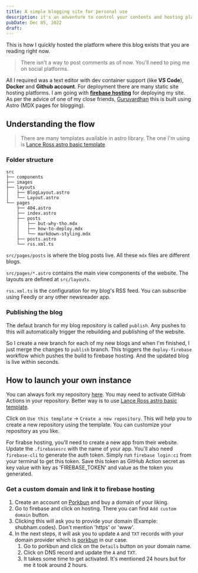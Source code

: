 ```yaml
---
title: A simple blogging site for personal use
description: it's an adventure to control your contents and hosting platforms
pubDate: Dec 05, 2022
draft:
---
```



This is how I quickly hosted the platform where this blog exists that you are reading right now.

> There isn't a way to post comments as of now. You'll need to ping me on social platforms. 

All I required was a text editor with dev container support (like **VS Code**), **Docker** and **Github account**. 
For deployment there are many static site hosting platforms. I am going with **[firebase hosting](https://firebase.google.com/)** for deploying my site.
As per the advice of one of my close friends, [Guruvardhan](https://mobile.twitter.com/guruxkancharla) this is built using Astro (MDX pages for blogging).

## Understanding the flow

> There are many templates available in astro library. The one I'm using is [Lance Ross astro basic template](https://github.com/lancerossdev/astro-basic-blog).

### Folder structure

```
src
├── components
├── images
├── layouts
│   ├── BlogLayout.astro
│   └── Layout.astro
└── pages
    ├── 404.astro
    ├── index.astro
    ├── posts
    │   ├── but-why-tho.mdx
    │   ├── how-to-deploy.mdx
    │   └── markdown-styling.mdx
    ├── posts.astro
    └── rss.xml.ts
```

`src/pages/posts` is where the blog posts live. All these `mdx` files are different blogs.

`src/pages/*.astro` contains the main view components of the website. The layouts are defined at `src/layouts`.

`rss.xml.ts` is the configuration for my blog's RSS feed. You can subscribe using Feedly or any other newsreader app. 

### Publishing the blog

The defaut branch for my blog repository is called `publish`. 
Any pushes to this will automatically trigger the rebuilding and publishing of the website.

So I create a new branch for each of my new blogs and when I'm finished, I just merge the changes to `publish` branch.
This triggers the `deploy-firebase` workflow which pushes the build to firebase hosting. 
And the updated blog is live within seconds.

## How to launch your own instance

You can always fork my repository [here](https://github.com/UnresolvedCold/blog). 
You may need to activate GitHub Actions in your repository.
Better way is to use [Lance Ross astro basic template](https://github.com/lancerossdev/astro-basic-blog).

<BlogImage src={UseGithubTemplate} alt="Lance Ross create repo from template" />

Click on `Use this template` -> `Create a new repository`. This will help you to create a new repository using the template.
You can customize your repository as you like.

For firabse hosting, you'll need to create a new app from their website. Update the `.firebasesrc` with the name of your app. 
You'll also need `firebase-cli` to generate the auth token. Simply run `firebase login:ci` from your terminal to get this token. 
Save this token as GitHub Action secret as key value with key as 'FIREBASE_TOKEN' and value as the token you generated.

### Get a custom domain and link it to firebase hosting

1. Create an account on [Porkbun](https://porkbun.com/) and buy a domain of your liking.
1. Go to firebase and click on hosting. There you can find `Add custom domain` button. 
    <BlogImage src={Firebase} alt="Lance Ross create repo from template" />
1. Clicking this will ask you to provide your domain (Example: shubham.codes). Don't mention 'https' or 'www'.
1. In the next steps, it will ask you to update `A` and `TXT` records with your domain provider which is [porkbun](https://porkbun.com/) in our case.
    1. Go to porkbun and click on the `Details` button on your domain name.
    1. Click on DNS record and update the `A` and `TXT`.
        <BlogImage src={PorkbunDNS} alt="Lance Ross create repo from template" />
    1. It takes some time to get activated. It's mentioned 24 hours but for me it took around 2 hours.  